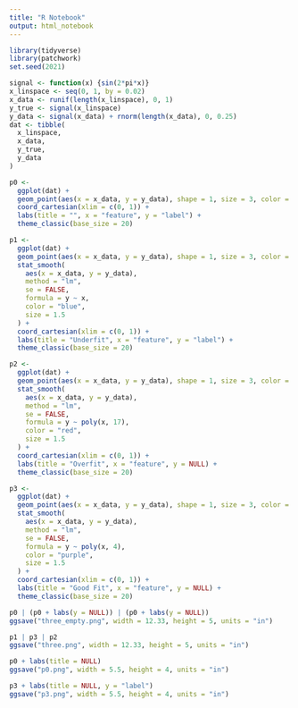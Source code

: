 ```yaml
---
title: "R Notebook"
output: html_notebook
---
```


```r
library(tidyverse)
library(patchwork)
set.seed(2021)
```

```r
signal <- function(x) {sin(2*pi*x)}
x_linspace <- seq(0, 1, by = 0.02)
x_data <- runif(length(x_linspace), 0, 1)
y_true <- signal(x_linspace)
y_data <- signal(x_data) + rnorm(length(x_data), 0, 0.25)
dat <- tibble(
  x_linspace,
  x_data,
  y_true,
  y_data
)
```

```r
p0 <- 
  ggplot(dat) + 
  geom_point(aes(x = x_data, y = y_data), shape = 1, size = 3, color = "grey30") + 
  coord_cartesian(xlim = c(0, 1)) +
  labs(title = "", x = "feature", y = "label") +
  theme_classic(base_size = 20)

p1 <- 
  ggplot(dat) + 
  geom_point(aes(x = x_data, y = y_data), shape = 1, size = 3, color = "grey30") + 
  stat_smooth(
    aes(x = x_data, y = y_data), 
    method = "lm", 
    se = FALSE,
    formula = y ~ x, 
    color = "blue",
    size = 1.5
  ) +
  coord_cartesian(xlim = c(0, 1)) +
  labs(title = "Underfit", x = "feature", y = "label") +
  theme_classic(base_size = 20)

p2 <- 
  ggplot(dat) + 
  geom_point(aes(x = x_data, y = y_data), shape = 1, size = 3, color = "grey30") + 
  stat_smooth(
    aes(x = x_data, y = y_data), 
    method = "lm",
    se = FALSE,
    formula = y ~ poly(x, 17), 
    color = "red",
    size = 1.5
  ) +
  coord_cartesian(xlim = c(0, 1)) +
  labs(title = "Overfit", x = "feature", y = NULL) +
  theme_classic(base_size = 20)

p3 <- 
  ggplot(dat) + 
  geom_point(aes(x = x_data, y = y_data), shape = 1, size = 3, color = "grey30") + 
  stat_smooth(
    aes(x = x_data, y = y_data), 
    method = "lm",
    se = FALSE,
    formula = y ~ poly(x, 4), 
    color = "purple",
    size = 1.5
  ) +
  coord_cartesian(xlim = c(0, 1)) +
  labs(title = "Good Fit", x = "feature", y = NULL) +
  theme_classic(base_size = 20)
```

```r
p0 | (p0 + labs(y = NULL)) | (p0 + labs(y = NULL))
ggsave("three_empty.png", width = 12.33, height = 5, units = "in")

p1 | p3 | p2
ggsave("three.png", width = 12.33, height = 5, units = "in")
```

```r
p0 + labs(title = NULL)
ggsave("p0.png", width = 5.5, height = 4, units = "in")

p3 + labs(title = NULL, y = "label")
ggsave("p3.png", width = 5.5, height = 4, units = "in")

```


